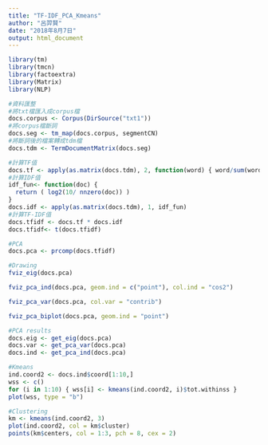 ```yaml
---
title: "TF-IDF_PCA_Kmeans"
author: "呂羿賢"
date: "2018年8月7日"
output: html_document
---
```



```r
library(tm)
library(tmcn)
library(factoextra)
library(Matrix)
library(NLP)
```


```r
#資料匯整
#將txt檔匯入成corpus檔
docs.corpus <- Corpus(DirSource("txt1"))
#將corpus檔斷詞
docs.seg <- tm_map(docs.corpus, segmentCN) 
#將斷詞後的檔案轉成tdm檔
docs.tdm <- TermDocumentMatrix(docs.seg)

#計算TF值
docs.tf <- apply(as.matrix(docs.tdm), 2, function(word) { word/sum(word) })
#計算IDF值
idf_fun<- function(doc) {
  return ( log2(10/ nnzero(doc)) )
}
docs.idf <- apply(as.matrix(docs.tdm), 1, idf_fun)
#計算TF-IDF值
docs.tfidf <- docs.tf * docs.idf
docs.tfidf<- t(docs.tfidf)

#PCA
docs.pca <- prcomp(docs.tfidf)

#Drawing
fviz_eig(docs.pca)

fviz_pca_ind(docs.pca, geom.ind = c("point"), col.ind = "cos2")

fviz_pca_var(docs.pca, col.var = "contrib")

fviz_pca_biplot(docs.pca, geom.ind = "point")

#PCA results
docs.eig <- get_eig(docs.pca)
docs.var <- get_pca_var(docs.pca)
docs.ind <- get_pca_ind(docs.pca)

#Kmeans
ind.coord2 <- docs.ind$coord[1:10,]
wss <- c()
for (i in 1:10) { wss[i] <- kmeans(ind.coord2, i)$tot.withinss }
plot(wss, type = "b")

#Clustering
km <- kmeans(ind.coord2, 3)
plot(ind.coord2, col = km$cluster)
points(km$centers, col = 1:3, pch = 8, cex = 2)



```

